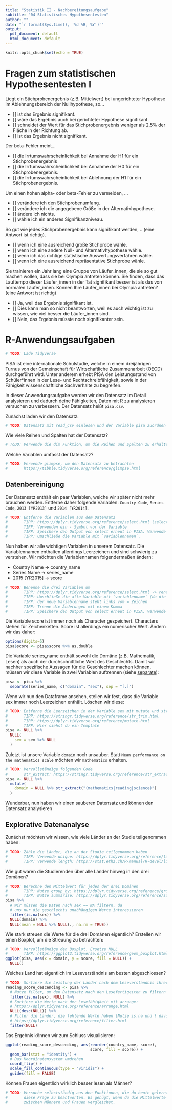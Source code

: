 ```yaml
---
title: "Statistik II - Nachbereitungsaufgabe"
subtitle: "04 Statistisches Hypothesentesten"
author: ""
date: "`r format(Sys.time(), '%d %B, %Y')`"
output:
  pdf_document: default
  html_document: default
---
```


```r
knitr::opts_chunk$set(echo = TRUE)
```


# Fragen zum statistischen Hypothesentesten I


Liegt ein Stichprobenergebnis (z.B. Mittelwert) bei ungerichteter Hypothese im Ablehnungsbereich der Nullhypothese, so...

- [] ist das Ergebnis signifikant.
- [] wäre das Ergebnis auch bei gerichteter Hypothese signifikant. 
- [] schneidet der Wert für das Stichprobenergebnis weniger als 2.5% der Fläche in der Richtung ab.
- [] ist das Ergebnis nicht signifikant. 

Der beta-Fehler meint...

- [] die Irrtumswahrscheinlichkeit bei Annahme der H1 für ein Stichprobenergebnis
- [] die Irrtumswahrscheinlichkeit bei Annahme der H0 für ein Stichprobenergebnis. 
- [] die Irrtumswahrscheinlichkeit bei Ablehnung der H1 für ein Stichprobenergebnis. 

Um einen hohen alpha- oder beta-Fehler zu vermeiden, ...

- [] verändere ich den Stichprobenumfang. 
- [] verändere ich die angegebene Größe in der Alternativhypothese. 
- [] ändere ich nichts.
- [] wähle ich ein anderes Signifikanzniveau.

So gut wie jedes Stichprobenergebnis kann signifikant werden, .. (eine Antwort ist richtig).

- [] wenn ich eine ausreichend große Stichprobe wähle. 
- [] wenn ich eine andere Null- und Alternativhypothese wähle. 
- [] wenn ich das richtige statistische Auswertungsverfahren wähle. 
- [] wenn ich eine ausreichend repräsentative Stichprobe wähle. 

Sie trainieren ein Jahr lang eine Gruppe von Läufer_innen, die sie so gut machen wollen, dass sie bei Olympia antreten können. Sie finden, dass das Lauftempo dieser Läufer_innen in der Tat signifikant besser ist als das von normalen Läufer_innen. Können Ihre Läufer_innen bei Olympia antreten? (eine Antwort ist richtig)

- [] Ja, weil das Ergebnis signifikant ist.
- [] Dies kann man so nicht beantworten, weil es auch wichtig ist zu wissen, wie viel besser die Läufer_innen sind. 
- [] Nein, das Ergebnis müsste noch signifikanter sein. 


# R-Anwendungsaufgaben

```r
# TODO: Lade Tidyverse
```

PISA ist eine internationale Schulstudie, welche in einem dreijährigen Turnus von der Gemeinschaft für Wirtschaftliche Zusammenarbeit (OECD) durchgeführt wird. Unter anderem erhebt PISA den Leistungsstand von Schüler\*innen in der Lese- und Rechtschreibfähigkeit, sowie in der Fähigkeit wissenschaftliche Sachverhalte zu begreifen. 

In dieser Anwendungsaufgabe werden wir den Datensatz im Detail analysieren und dadurch deine Fähigkeiten, Daten mit R zu analysieren versuchen zu verbessern. Der Datensatz heißt `pisa.csv`. 

Zunächst laden wir den Datensatz:

```r
# TODO: Datensatz mit read_csv einlesen und der Variable pisa zuordnen
```

Wie viele Reihen und Spalten hat der Datensatz? 

```r
# ToDO: Verwende die dim Funktion, um die Reihen und Spalten zu erhalten
```

Welche Variablen umfasst der Datensatz?

```r
# TODO: Verwende glimpse, um den Datensatz zu betrachten
#       https://tibble.tidyverse.org/reference/glimpse.html
```



## Datenbereinigung

Der Datensatz enthält ein paar Variablen, welche wir später nicht mehr brauchen werden. Entferne daher folgende Variablen: `Country Code`, `Series Code`, `2013 [YR2013]` und `2014 [YR2014]`.

```r
# TODO: Entferne die Variablen aus dem Datensatz
#       TIPP: https://dplyr.tidyverse.org/reference/select.html (select verwenden)
#       TIPP: Verwenden ein - Symbol vor der Variable
#       TIPP: Speichere den Output von select erneut in PISA. Verwende den Pipe-Operator
#       TIPP: Umschließe die Variable mit `variablennamen`. 
```

Nun haben wir alle wichtigen Variablen in unserem Datensatz. Die Variablennamen enthalten allerdings Leerzeichen und sind schwierig zu verstehen. Wir möchten die Variablennamen folgendermaßen ändern:

* Country Name  -> country_name
* Series Name   -> series_name
* 2015 [YR2015] -> score

```r
# TODO: Benenne die drei Variablen um
#       TIPP: https://dplyr.tidyverse.org/reference/select.html -> rename Funktion
#       TIPP: Umschließe die alte Variable mit `variablenname` (da die Variable leerzeichen enthält)
#       TIPP: der neue Variablenname steht links vom = Zeichen
#       TIPP: Trenne die Änderungen mit einem Komma
#       TIPP: Speichere den Output von select erneut in PISA. Verwende den Pipe-Operator
```

Die Variable score ist immer noch als Character gespeichert. Characters stehen für Zeichenketten. Score ist allerdings ein numerischer Wert. Ändern wir das daher:

```r
options(digits=5)
pisa$score <- pisa$score %>% as.double
```


Die Variable series_name enthält sowohl die Domäne (z.B. Mathematik, Lesen) als auch der durchschnittliche Wert des Geschlechts. Damit wir nachher spezifische Aussagen für die Geschlechter machen können, müssen wir diese Variable in zwei Variablen auftrennen (siehe [separate](https://tidyr.tidyverse.org/reference/separate.html)):

```r
pisa <- pisa %>% 
  separate(series_name, c("domain", "sex"), sep = "[.]")
```

Wenn wir nun den Dataframe ansehen, stellen wir fest, dass die Variable sex immer noch Leerzeichen enthält. Löschen wir diese:

```r
# TODO: Entferne die Leerzeichen in der Variable sex mit mutate und str_trim
#       TIPP: https://stringr.tidyverse.org/reference/str_trim.html
#       TIPP: https://dplyr.tidyverse.org/reference/mutate.html
#       TIPP: Hier siehst du ein Template
pisa <- NULL %>%
  NULL(
    sex = sex %>% NULL
  )
```

Zuletzt ist unsere Variable `domain` noch unsauber. Statt `Mean performance on the mathematics scale` möchten wir `mathematics` erhalten. 

```r
# TODO: Vervollständige folgenden Code
#       str_extract: https://stringr.tidyverse.org/reference/str_extract.html
pisa <- NULL %>%
  mutate(
    domain = NULL %>% str_extract("(mathematics|reading|science)")
  )
```

Wunderbar, nun haben wir einen sauberen Datensatz und können den Datensatz analysieren


## Explorative Datenanalyse

Zunächst möchten wir wissen, wie viele Länder an der Studie teilgenommen haben:

```r
# TODO: Zähle die Länder, die an der Studie teilgenommen haben
#       TIPP: Verwende unique: https://dplyr.tidyverse.org/reference/tally.html
#       TIPP: Verwende length: https://stat.ethz.ch/R-manual/R-devel/library/base/html/length.html
```

Wie gut waren die Studierenden über alle Länder hinweg in den drei Domänen? 

```r
# TODO: Berechne den Mittelwert für jedes der drei Domänen
#       TIPP: Nutze group_by: https://dplyr.tidyverse.org/reference/group_by.html
#       TIPP: Nutze summarise: https://dplyr.tidyverse.org/reference/summarise.html
pisa %>% 
  # Wir müssen die Daten nach sex == NA filtern, da
  # uns nur die geschlechts unabhängigen Werte interessieren
  filter(is.na(sex)) %>%
  NULL(domain) %>%
  NULL(mean = NULL %>% NULL(., na.rm = TRUE))
```

Wie stark streuen die Werte für die drei Domänen eigentlich? Erstellen wir einen Boxplot, um die Streuung zu betrachten:

```r
# TODO: Vervollständige den Boxplot. Ersetze NULL
#       TIPP: https://ggplot2.tidyverse.org/reference/geom_boxplot.html
ggplot(pisa, aes(x = domain, y = score, fill = NULL)) +
  NULL()
```

Welches Land hat eigentlich im Leseverständnis am besten abgeschlossen? 

```r
# TODO: Sortiere die Leistung der Länder nach dem Leseverständnis ihrer Schüler
reading_score_descending <- pisa %>%
  # Nutze filter, um den Datensatz nach den Lesefertigeiten zu filtern
  filter(is.na(sex), NULL) %>%
  # Sortiere die Werte nach der Lesefähigkeit mit arrange:
  # https://dplyr.tidyverse.org/reference/arrange.html
  NULL(desc(NULL)) %>%
  # Filter die Länder, die fehlende Werte haben (Nutze is.na und ! davor)
  # https://dplyr.tidyverse.org/reference/filter.html
  filter(NULL)
```

Das Ergebnis können wir zum Schluss visualisieren:

```r
ggplot(reading_score_descending, aes(reorder(country_name, score), 
                                     score, fill = score)) +
  geom_bar(stat = "identity") + 
  # Das Koordinatensystem umdrehen
  coord_flip() +
  scale_fill_continuous(type = "viridis") +
  guides(fill = FALSE)
```


Können Frauen eigentlich wirklich besser lesen als Männer? 

```r
# TODO: Versuche selbstständig aus den Funktionen, die du heute gelernt hast
#       diese Frage zu beantworten. Es genügt, wenn du die Mittelwerte 
#       zwischen Männern und Frauen vergleichst.
```




